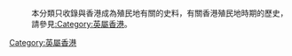 {{catmore}}
:本分類只收錄與香港成為殖民地有關的史料，有關香港殖民地時期的歷史，請參見[[:Category:英屬香港|:Category:英屬香港]]。

[[Category:英屬香港|Category:英屬香港]]